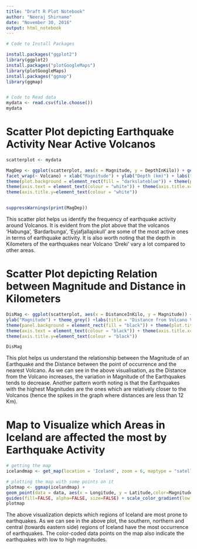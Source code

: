 ---
title: "Draft R Plot Notebook"
author: "Neeraj Shirname"
date: "November 30, 2016"
output: html_notebook
---



```{r}

# Code to Install Packages

install.packages("ggplot2")
library(ggplot2)
install.packages("plotGoogleMaps")
library(plotGoogleMaps)
install.packages("ggmap")
library(ggmap)


# Code to Read data  
mydata <- read.csv(file.choose())
mydata
```


# Scatter Plot depicting Earthquake Activity Near Active Volcanos
```{r}
scatterplot <- mydata

MagDep <- ggplot(scatterplot, aes(x = Magnitude, y = DepthInKilo)) + geom_smooth() + geom_point() + 
facet_wrap(~ Volcano) + xlab("Magnitude") + ylab("Depth (km)") + labs(title = "Earthquake Activity near Volcanoes") + 
theme(plot.background = element_rect(fill = "darkslateblue")) + theme(plot.title = element_text(colour = "white")) + 
theme(axis.text = element_text(colour = "white")) + theme(axis.title.x=element_text(colour = "white")) + 
theme(axis.title.y=element_text(colour = "white"))


suppressWarnings(print(MagDep))
```
This scatter plot helps us identify the frequency of earthquake activity around Volcanos.
It is evident from the plot above that the volcanos 'Habunga', 'Bardarbunga', 'Eyjafjallajokull' are some of the most active ones in terms of earthquake activity. It is also worth noting that the depth in Kilometers of the earthquakes near Volcano 'Dreki' vary a lot compared to other areas. 


# Scatter Plot depicting Relation between Magnitude and Distance in Kilometers
```{r}
DisMag <- ggplot(scatterplot, aes(x = DistanceInKilo, y = Magnitude)) + geom_smooth(col="red") + xlab("Distance from Volcano (KM)") + 
ylab("Magnitude") + theme_grey() +labs(title = "Distance from Volcano VS Magnitude") + 
theme(panel.background = element_rect(fill = "black")) + theme(plot.title = element_text(colour = "black")) + 
theme(axis.text = element_text(colour = "black")) + theme(axis.title.x=element_text(colour = "black")) + 
theme(axis.title.y=element_text(colour = "black"))

DisMag
```
This plot helps us understand the relationship between the Magnitude of an Earthquake and the Distance between the point of occurrence and the nearest Volcano. As we can see in the above visualisation, as the Distance from the Volcano increases, the variation in Magnitude of the Earthquakes tends to decrease. Another pattern worth noting is that the Earthquakes with the highest Magnitudes are the ones which are relatively closer to the Volcanos (hence the spikes in the graph where distances are less than 12 Km).

# Map to Visualize which Areas in Iceland are affected the most by Earthquake Activity 

```{r}
# getting the map
icelandmap <- get_map(location = 'Iceland', zoom = 6, maptype = "satellite")

# plotting the map with some points on it
plotmap <- ggmap(icelandmap) +
geom_point(data = data, aes(x = Longitude, y = Latitude,color=Magnitude), size = 2) + 
guides(fill=FALSE, alpha=FALSE, size=FALSE) + scale_color_gradient(low = "red") + xlab("Longitude") + ylab("Latitude") + labs(title= "Icelandic Earthquakes")
plotmap
```
The above visualization depicts which regions of Iceland are most prone to earthquakes. As we can see in the above plot, the southern, northern and central (towards eastern side) regions of Iceland have the most occurrence of earthquakes. The color-coded data points on the map also indicate the earthquakes with low to high magnitudes. 


